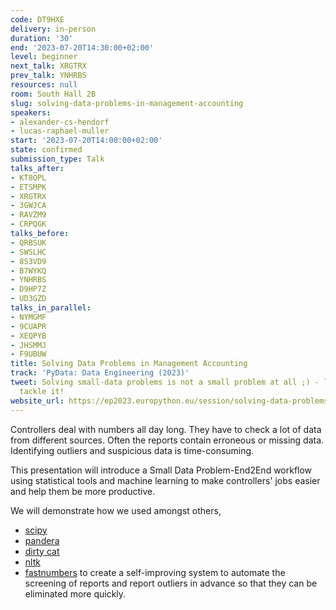 ```yaml
---
code: DT9HXE
delivery: in-person
duration: '30'
end: '2023-07-20T14:30:00+02:00'
level: beginner
next_talk: XRGTRX
prev_talk: YNHRBS
resources: null
room: South Hall 2B
slug: solving-data-problems-in-management-accounting
speakers:
- alexander-cs-hendorf
- lucas-raphael-muller
start: '2023-07-20T14:00:00+02:00'
state: confirmed
submission_type: Talk
talks_after:
- KT8QPL
- ETSMPK
- XRGTRX
- 3GWJCA
- RAVZM9
- CRPQGK
talks_before:
- QRBSUK
- SWSLHC
- 8S3VD9
- B7WYKQ
- YNHRBS
- D9HP7Z
- UD3GZD
talks_in_parallel:
- NYMGMF
- 9CUAPR
- XEQPYB
- JHSMMJ
- F9UBUW
title: Solving Data Problems in Management Accounting
track: 'PyData: Data Engineering (2023)'
tweet: Solving small-data problems is not a small problem at all ;) - learn how to
  tackle it!
website_url: https://ep2023.europython.eu/session/solving-data-problems-in-management-accounting
---
```


Controllers deal with numbers all day long. They have to check a lot of data from different sources. Often the reports contain erroneous or missing data. Identifying outliers and suspicious data is time-consuming. 

This presentation will introduce a Small Data Problem-End2End workflow using statistical tools and machine learning to make controllers' jobs easier and help them be more productive.

We will demonstrate how we used amongst others, 
- [scipy](https://scipy.org/)
- [pandera](https://pandera.readthedocs.io/en/stable/)
- [dirty cat](https://dirty-cat.github.io/stable/)
- [nltk](https://www.nltk.org/)
- [fastnumbers](https://pypi.org/project/fastnumbers/)
to create a self-improving system to automate the screening of reports and report outliers in advance so that they can be eliminated more quickly.